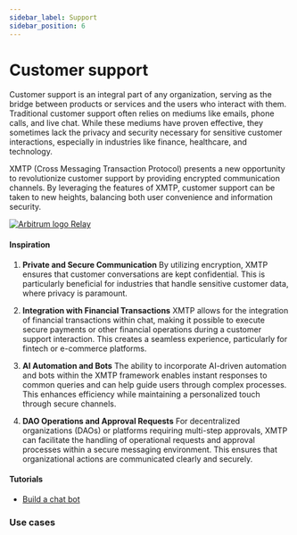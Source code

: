 ```yaml
---
sidebar_label: Support
sidebar_position: 6
---
```



# Customer support

Customer support is an integral part of any organization, serving as the bridge between products or services and the users who interact with them. Traditional customer support often relies on mediums like emails, phone calls, and live chat. While these mediums have proven effective, they sometimes lack the privacy and security necessary for sensitive customer interactions, especially in industries like finance, healthcare, and technology.

XMTP (Cross Messaging Transaction Protocol) presents a new opportunity to revolutionize customer support by providing encrypted communication channels. By leveraging the features of XMTP, customer support can be taken to new heights, balancing both user convenience and information security.

<div class="chain-list white">
  <a href="https://relay.cc/" class="chain-item">
    <img src={relay} alt="Arbitrum logo" />
    <span>Relay</span>
  </a>
</div>

#### Inspiration

1. **Private and Secure Communication**
   By utilizing encryption, XMTP ensures that customer conversations are kept confidential. This is particularly beneficial for industries that handle sensitive customer data, where privacy is paramount.

2. **Integration with Financial Transactions**
   XMTP allows for the integration of financial transactions within chat, making it possible to execute secure payments or other financial operations during a customer support interaction. This creates a seamless experience, particularly for fintech or e-commerce platforms.

3. **AI Automation and Bots**
   The ability to incorporate AI-driven automation and bots within the XMTP framework enables instant responses to common queries and can help guide users through complex processes. This enhances efficiency while maintaining a personalized touch through secure channels.

4. **DAO Operations and Approval Requests**
   For decentralized organizations (DAOs) or platforms requiring multi-step approvals, XMTP can facilitate the handling of operational requests and approval processes within a secure messaging environment. This ensures that organizational actions are communicated clearly and securely.

#### Tutorials

- [Build a chat bot](/docs/tutorials/bots)

### Use cases


<Usecases />
